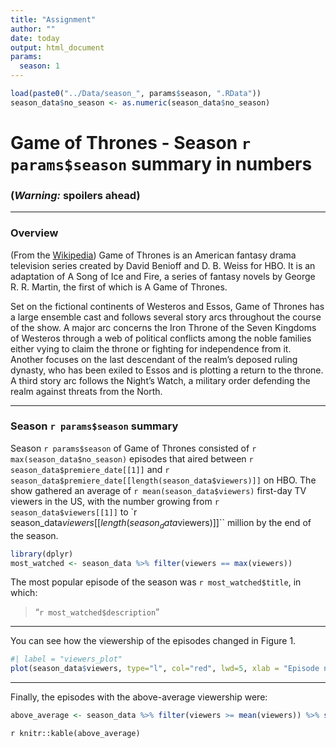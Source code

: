 ---
title: "Assignment"
author: ""
date: today
output: html_document
params: 
  season: 1
---

```{r}
load(paste0("../Data/season_", params$season, ".RData"))
season_data$no_season <- as.numeric(season_data$no_season)
```

# Game of Thrones - Season `r params$season` summary in numbers

### __(*Warning:* spoilers ahead)__

***

### Overview

(From the [Wikipedia](https://en.wikipedia.org/wiki/Game_of_Thrones#Premise)) Game of Thrones is an American fantasy drama television series created by David Benioff and D. B. Weiss for HBO. It is an adaptation of A Song of Ice and Fire, a series of fantasy novels by George R. R. Martin, the first of which is A Game of Thrones.

Set on the fictional continents of Westeros and Essos, Game of Thrones has a large ensemble cast and follows several story arcs throughout the course of the show. A major arc concerns the Iron Throne of the Seven Kingdoms of Westeros through a web of political conflicts among the noble families either vying to claim the throne or fighting for independence from it. Another focuses on the last descendant of the realm's deposed ruling dynasty, who has been exiled to Essos and is plotting a return to the throne. A third story arc follows the Night's Watch, a military order defending the realm against threats from the North.

***

### Season `r params$season` summary

Season `r params$season` of Game of Thrones consisted of `r max(season_data$no_season)` episodes that aired between `r season_data$premiere_date[[1]]` and `r season_data$premiere_date[[length(season_data$viewers)]]` on HBO. The show gathered an average of `r mean(season_data$viewers)` first-day TV viewers in the US, with the number growing from `r season_data$viewers[[1]]` to `r season_data$viewers[[length(season_data$viewers)]]`` million by the end of the season.

```{r, echo=FALSE}
library(dplyr)
most_watched <- season_data %>% filter(viewers == max(viewers))

```

The most popular episode of the season was `r most_watched$title`, in which:

> "`r most_watched$description`"

***

You can see how the viewership of the episodes changed in Figure 1.

```{r}
#| label = "viewers_plot"
plot(season_data$viewers, type="l", col="red", lwd=5, xlab = "Episode number", ylab = "1st day TV viewers in the US (millions)")
```

***

Finally, the episodes with the above-average viewership were:

```{r, echo=FALSE}
above_average <- season_data %>% filter(viewers >= mean(viewers)) %>% select(no_season, title, directed_by)
```

`r knitr::kable(above_average)`
